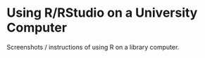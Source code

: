 # Using R/RStudio on a University Computer {#sec-library-computer}

Screenshots / instructions of using R on a library computer. 
